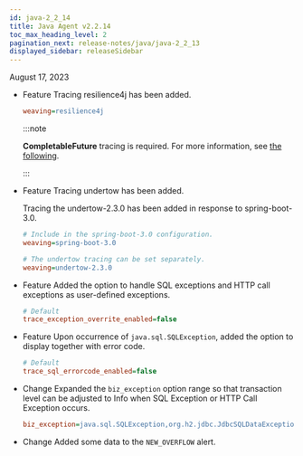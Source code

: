 ```yaml
---
id: java-2_2_14
title: Java Agent v2.2.14
toc_max_heading_level: 2
pagination_next: release-notes/java/java-2_2_13
displayed_sidebar: releaseSidebar
---
```


August 17, 2023

-   <Status>Feature</Status> Tracing resilience4j has been added.

    ```ini title='whatap.conf'
    weaving=resilience4j
    ```

    :::note

    **CompletableFuture** tracing is required. For more information, see [the following](../../java/async-tracking).

    :::

-   <Status>Feature</Status> Tracing undertow has been added.

    Tracing the undertow-2.3.0 has been added in response to spring-boot-3.0.

    ```ini title='whatap.conf'
    # Include in the spring-boot-3.0 configuration.
    weaving=spring-boot-3.0

    # The undertow tracing can be set separately.
    weaving=undertow-2.3.0
    ```

-   <Status>Feature</Status> Added the option to handle SQL exceptions and HTTP call exceptions as user-defined exceptions.

    ```ini title='whatap.conf'
    # Default
    trace_exception_overrite_enabled=false
    ```

-   <Status>Feature</Status> Upon occurrence of <code>java.sql.SQLException</code>, added the option to display together with error code.

    ```ini title='whatap.conf'
    # Default
    trace_sql_errorcode_enabled=false
    ```

-   <Status>Change</Status> Expanded the <code>biz_exception</code> option range so that transaction level can be adjusted to Info when SQL Exception or HTTP Call Exception occurs.

    ```ini title='whatap.conf'
    biz_exception=java.sql.SQLException,org.h2.jdbc.JdbcSQLDataException
    ```

-   <Status>Change</Status> Added some data to the <code>NEW_OVERFLOW</code> alert.
